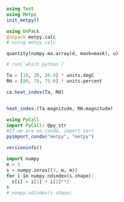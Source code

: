 ```julia
using Test
using Metpy
init_metpy()
```

```julia
using UnPack
@unpack metpy.calc
# using metpy.calc
```


```ptyhon
quantity(numpy.ma.array(d, mask=mask), u)
```


```julia
# run(`which python`)
```


```julia

Ta = [10, 20, 30.0] * units.degC
RH = [80, 70, 75.0] * units.percent

ca.heat_index(Ta, RH)


heat_index.(Ta.magnitude, RH.magnitude)
```

```julia
using PyCall
import PyCall: @py_str
#If we are on conda, import zarr
pyimport_conda("metpy", "metpy")
```

```julia
versioninfo()
```


```python
import numpy
m = 5
s = numpy.zeros((3, m, m))
for i in numpy.ndindex(s.shape):
  s[i] = i[1] + i[2]**2
s
# numpy.ndindex(s.shape)
```
